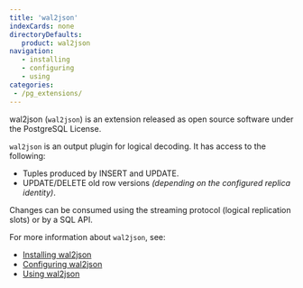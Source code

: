 ```yaml
---
title: 'wal2json'
indexCards: none
directoryDefaults:
   product: wal2json
navigation:
   - installing
   - configuring
   - using
categories:
 - /pg_extensions/
---
```


wal2json (`wal2json`) is an extension released as open source software under the PostgreSQL License. 

`wal2json` is an output plugin for logical decoding.  It has access to the following:

 - Tuples produced by INSERT and UPDATE.
 - UPDATE/DELETE old row versions *(depending on the configured replica identity)*. 

 Changes can be consumed using the streaming protocol (logical replication slots) or by a SQL API.

For more information about `wal2json`, see:

- [Installing wal2json](installing.mdx)
- [Configuring wal2json](configuring.mdx)
- [Using wal2json](using.mdx)